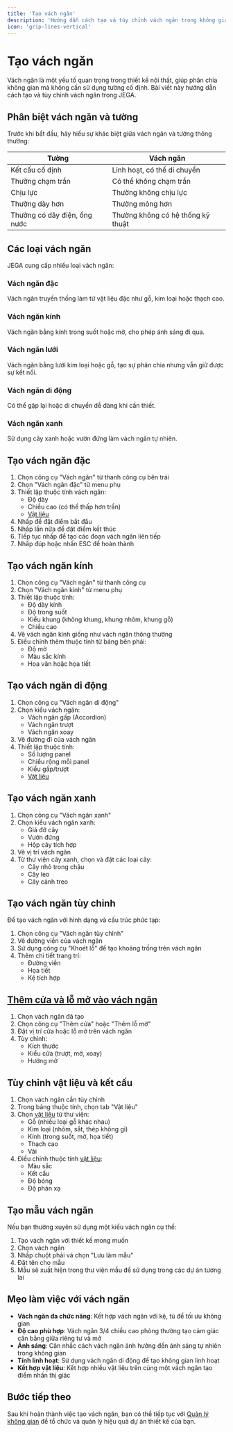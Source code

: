 ```yaml
---
title: 'Tạo vách ngăn'
description: 'Hướng dẫn cách tạo và tùy chỉnh vách ngăn trong không gian nội thất'
icon: 'grip-lines-vertical'
---
```


# Tạo vách ngăn

Vách ngăn là một yếu tố quan trọng trong thiết kế nội thất, giúp phân chia không gian mà không cần sử dụng tường cố định. Bài viết này hướng dẫn cách tạo và tùy chỉnh vách ngăn trong JEGA.

## Phân biệt vách ngăn và tường

Trước khi bắt đầu, hãy hiểu sự khác biệt giữa vách ngăn và tường thông thường:

| Tường | Vách ngăn |
|-------|-----------|
| Kết cấu cố định | Linh hoạt, có thể di chuyển |
| Thường chạm trần | Có thể không chạm trần |
| Chịu lực | Thường không chịu lực |
| Thường dày hơn | Thường mỏng hơn |
| Thường có dây điện, ống nước | Thường không có hệ thống kỹ thuật |

## Các loại vách ngăn

JEGA cung cấp nhiều loại vách ngăn:

### Vách ngăn đặc

Vách ngăn truyền thống làm từ vật liệu đặc như gỗ, kim loại hoặc thạch cao.

### Vách ngăn kính

Vách ngăn bằng kính trong suốt hoặc mờ, cho phép ánh sáng đi qua.

### Vách ngăn lưới

Vách ngăn bằng lưới kim loại hoặc gỗ, tạo sự phân chia nhưng vẫn giữ được sự kết nối.

### Vách ngăn di động

Có thể gập lại hoặc di chuyển dễ dàng khi cần thiết.

### Vách ngăn xanh

Sử dụng cây xanh hoặc vườn đứng làm vách ngăn tự nhiên.

## Tạo vách ngăn đặc

1. Chọn công cụ "Vách ngăn" từ thanh công cụ bên trái
2. Chọn "Vách ngăn đặc" từ menu phụ
3. Thiết lập thuộc tính vách ngăn:
   - Độ dày
   - Chiều cao (có thể thấp hơn trần)
   - [Vật liệu](/trung-tam-huong-dan/vat-lieu-thiet-ke)
4. Nhấp để đặt điểm bắt đầu
5. Nhấp lần nữa để đặt điểm kết thúc
6. Tiếp tục nhấp để tạo các đoạn vách ngăn liên tiếp
7. Nhấp đúp hoặc nhấn ESC để hoàn thành

## Tạo vách ngăn kính

1. Chọn công cụ "Vách ngăn" từ thanh công cụ
2. Chọn "Vách ngăn kính" từ menu phụ
3. Thiết lập thuộc tính:
   - Độ dày kính
   - Độ trong suốt
   - Kiểu khung (không khung, khung nhôm, khung gỗ)
   - Chiều cao
4. Vẽ vách ngăn kính giống như vách ngăn thông thường
5. Điều chỉnh thêm thuộc tính từ bảng bên phải:
   - Độ mờ
   - Màu sắc kính
   - Hoa văn hoặc họa tiết

## Tạo vách ngăn di động

1. Chọn công cụ "Vách ngăn di động"
2. Chọn kiểu vách ngăn:
   - Vách ngăn gấp (Accordion)
   - Vách ngăn trượt
   - Vách ngăn xoay
3. Vẽ đường đi của vách ngăn
4. Thiết lập thuộc tính:
   - Số lượng panel
   - Chiều rộng mỗi panel
   - Kiểu gấp/trượt
   - [Vật liệu](/trung-tam-huong-dan/vat-lieu-thiet-ke)

## Tạo vách ngăn xanh

1. Chọn công cụ "Vách ngăn xanh"
2. Chọn kiểu vách ngăn xanh:
   - Giá đỡ cây
   - Vườn đứng
   - Hộp cây tích hợp
3. Vẽ vị trí vách ngăn
4. Từ thư viện cây xanh, chọn và đặt các loại cây:
   - Cây nhỏ trong chậu
   - Cây leo
   - Cây cảnh treo

## Tạo vách ngăn tùy chỉnh

Để tạo vách ngăn với hình dạng và cấu trúc phức tạp:

1. Chọn công cụ "Vách ngăn tùy chỉnh"
2. Vẽ đường viền của vách ngăn
3. Sử dụng công cụ "Khoét lỗ" để tạo khoảng trống trên vách ngăn
4. Thêm chi tiết trang trí:
   - Đường viền
   - Họa tiết
   - Kệ tích hợp

## [Thêm cửa và lỗ mở vào vách ngăn](/trung-tam-huong-dan/tuy-chinh-noi-that/cua-va-cua-so)

1. Chọn vách ngăn đã tạo
2. Chọn công cụ "Thêm cửa" hoặc "Thêm lỗ mở"
3. Đặt vị trí cửa hoặc lỗ mở trên vách ngăn
4. Tùy chỉnh:
   - Kích thước
   - Kiểu cửa (trượt, mở, xoay)
   - Hướng mở

## Tùy chỉnh vật liệu và kết cấu

1. Chọn vách ngăn cần tùy chỉnh
2. Trong bảng thuộc tính, chọn tab "Vật liệu"
3. Chọn [vật liệu](/trung-tam-huong-dan/vat-lieu-thiet-ke) từ thư viện:
   - Gỗ (nhiều loại gỗ khác nhau)
   - Kim loại (nhôm, sắt, thép không gỉ)
   - Kính (trong suốt, mờ, họa tiết)
   - Thạch cao
   - Vải
4. Điều chỉnh thuộc tính [vật liệu](/trung-tam-huong-dan/vat-lieu-thiet-ke):
   - Màu sắc
   - Kết cấu
   - Độ bóng
   - Độ phản xạ

## Tạo mẫu vách ngăn

Nếu bạn thường xuyên sử dụng một kiểu vách ngăn cụ thể:

1. Tạo vách ngăn với thiết kế mong muốn
2. Chọn vách ngăn
3. Nhấp chuột phải và chọn "Lưu làm mẫu"
4. Đặt tên cho mẫu
5. Mẫu sẽ xuất hiện trong thư viện mẫu để sử dụng trong các dự án tương lai

## Mẹo làm việc với vách ngăn

- **Vách ngăn đa chức năng**: Kết hợp vách ngăn với kệ, tủ để tối ưu không gian
- **Độ cao phù hợp**: Vách ngăn 3/4 chiều cao phòng thường tạo cảm giác cân bằng giữa riêng tư và mở
- **Ánh sáng**: Cân nhắc cách vách ngăn ảnh hưởng đến ánh sáng tự nhiên trong không gian
- **Tính linh hoạt**: Sử dụng vách ngăn di động để tạo không gian linh hoạt
- **Kết hợp vật liệu**: Kết hợp nhiều vật liệu trên cùng một vách ngăn tạo điểm nhấn thị giác

## Bước tiếp theo

Sau khi hoàn thành việc tạo vách ngăn, bạn có thể tiếp tục với [Quản lý không gian](/trung-tam-huong-dan/thao-tac-co-ban/quan-ly-khong-gian) để tổ chức và quản lý hiệu quả dự án thiết kế của bạn.
